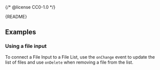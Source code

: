 {/* @license CC0-1.0 */}


<Meta of={FileListStories} />

<Markdown>{README}</Markdown>

<Primary />

## Examples

### Using a file input

To connect a File Input to a File List, use the `onChange` event to update the
list of files and use `onDelete` when removing a file from the list.

<Canvas of={FileListStories.WithInput} />

<Source code={FileInputWithFileList} language="jsx" />
